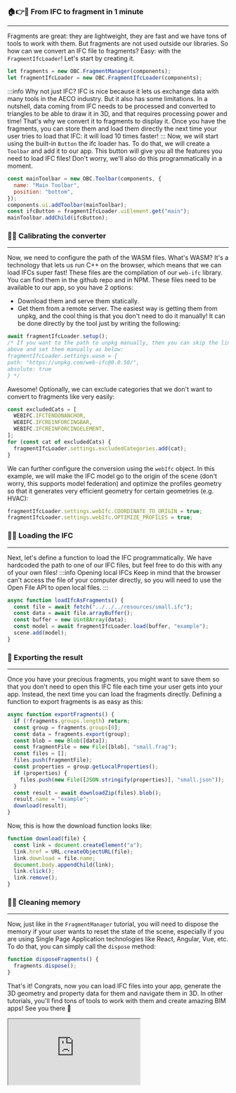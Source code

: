 ### 🏠👉🤖 From IFC to fragment in 1 minute

---

Fragments are great: they are lightweight, they are fast and we
have tons of tools to work with them. But fragments are not used
outside our libraries. So how can we convert an IFC file to fragments?
Easy: with the `FragmentIfcLoader`! Let's start by creating it.

```js
let fragments = new OBC.FragmentManager(components);
let fragmentIfcLoader = new OBC.FragmentIfcLoader(components);
```

:::info Why not just IFC?
IFC is nice because it lets us exchange data with many tools in the
AECO industry. But it also has some limitations. In a nutshell,
data coming from IFC needs to be processed and converted to triangles
to be able to draw it in 3D, and that requires processing power
and time! That's why we convert it to fragments to display it.
Once you have the fragments, you can store them and load them
directly the next time your user tries to load that IFC: it will
load 10 times faster!
:::
Now, we will start using the built-in `Button` the ifc loader has.
To do that, we will create a `Toolbar` and add it to our app. This
button will give you all the features you need to load IFC files!
Don't worry, we'll also do this programmatically in a moment.

```js
const mainToolbar = new OBC.Toolbar(components, {
  name: "Main Toolbar",
  position: "bottom",
});
components.ui.addToolbar(mainToolbar);
const ifcButton = fragmentIfcLoader.uiElement.get("main");
mainToolbar.addChild(ifcButton);
```

### 🔭🔧 Calibrating the converter

---

Now, we need to configure the path of the WASM files. What's WASM?
It's a technology that lets us run C++ on the browser, which means
that we can load IFCs super fast! These files are the compilation of
our `web-ifc` library. You can find them in the github repo and in NPM.
These files need to be available to our app, so you have 2 options:

- Download them and serve them statically.
- Get them from a remote server.
  The easiest way is getting them from unpkg, and the cool thing is that
  you don't need to do it manually! It can be done directly by the tool
  just by writing the following:

```js
await fragmentIfcLoader.setup();
/* If you want to the path to unpkg manually, then you can skip the line 
above and set them manually as below:
fragmentIfcLoader.settings.wasm = {
path: "https://unpkg.com/web-ifc@0.0.50/",
absolute: true
} */
```

Awesome! Optionally, we can exclude categories that we don't want
to convert to fragments like very easily:

```js
const excludedCats = [
  WEBIFC.IFCTENDONANCHOR,
  WEBIFC.IFCREINFORCINGBAR,
  WEBIFC.IFCREINFORCINGELEMENT,
];
for (const cat of excludedCats) {
  fragmentIfcLoader.settings.excludedCategories.add(cat);
}
```

We can further configure the conversion using the `webIfc` object.
In this example, we will make the IFC model go to the origin of
the scene (don't worry, this supports model federation) and
optimize the profiles geometry so that it generates very
efficient geometry for certain geometries (e.g. HVAC):

```js
fragmentIfcLoader.settings.webIfc.COORDINATE_TO_ORIGIN = true;
fragmentIfcLoader.settings.webIfc.OPTIMIZE_PROFILES = true;
```

### 🚗🔥 Loading the IFC

---

Next, let's define a function to load the IFC programmatically.
We have hardcoded the path to one of our IFC files, but feel free
to do this with any of your own files!
:::info Opening local IFCs
Keep in mind that the browser can't access the file of your
computer directly, so you will need to use the Open File API to
open local files.
:::

```js
async function loadIfcAsFragments() {
  const file = await fetch("../../../resources/small.ifc");
  const data = await file.arrayBuffer();
  const buffer = new Uint8Array(data);
  const model = await fragmentIfcLoader.load(buffer, "example");
  scene.add(model);
}
```

### 🎁 Exporting the result

---

Once you have your precious fragments, you might want to save them
so that you don't need to open this IFC file each time your user
gets into your app. Instead, the next time you can load the
fragments directly. Defining a function to export fragments
is as easy as this:

```js
async function exportFragments() {
  if (!fragments.groups.length) return;
  const group = fragments.groups[0];
  const data = fragments.export(group);
  const blob = new Blob([data]);
  const fragmentFile = new File([blob], "small.frag");
  const files = [];
  files.push(fragmentFile);
  const properties = group.getLocalProperties();
  if (properties) {
    files.push(new File([JSON.stringify(properties)], "small.json"));
  }
  const result = await downloadZip(files).blob();
  result.name = "example";
  download(result);
}
```

Now, this is how the download function looks like:

```js
function download(file) {
  const link = document.createElement("a");
  link.href = URL.createObjectURL(file);
  link.download = file.name;
  document.body.appendChild(link);
  link.click();
  link.remove();
}
```

### 🧠🧼 Cleaning memory

---

Now, just like in the `FragmentManager` tutorial, you will need
to dispose the memory if your user wants to reset the state of the
scene, especially if you are using Single Page Application
technologies like React, Angular, Vue, etc. To do that, you
can simply call the `dispose` method:

```js
function disposeFragments() {
  fragments.dispose();
}
```

That's it! Congrats, now you can load IFC files into your app,
generate the 3D geometry and property data for them and navigate
them in 3D. In other tutorials, you'll find tons of tools to
work with them and create amazing BIM apps! See you there 💪

<iframe src="https://thatopen.github.io/engine_components/src/fragments/FragmentIfcLoader/index.html"></iframe>
